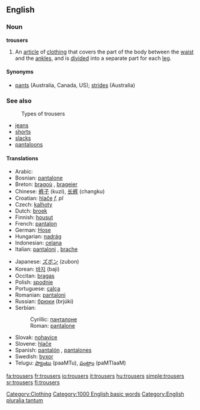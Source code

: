 ==English==

===Noun===
'''trousers''' {{pluralonly}}

# An [[article]] of [[clothing]] that covers the part of the body between the [[waist]] and the [[ankle]]s, and is [[divide]]d into a separate part for each [[leg]].

====Synonyms====
*[[pants]] (Australia, Canada, US); [[strides]] (Australia)

===See also===
:Types of trousers
*[[jeans]]
*[[shorts]]
*[[slacks]]
*[[pantaloons]]


====Translations====
{{top}}
*Arabic: {{ARchar|[[بنطلونات]]}} {{Unicode|(banʈaluná:t)}} {{p}}
*Bosnian: [[pantalone#Bosnian|pantalone]] {{f}} {{p}}
*Breton: [[bragoù]] {{m}}, [[brageier]] {{p}}
*Chinese: [[裤子]] (kuzi), [[长裤]] (changku)
*Croatian: [[hlače]] ''f, pl''
*Czech: [[kalhoty]] {{f}} {{p}}
*Dutch: [[broek]] {{f}} {{s}}
*Finnish: [[housut]]
*French: [[pantalon]] {{m}} {{s}}
*German: [[Hose]] {{f}} {{s}}
*Hungarian: [[nadrág]] {{s}}
*Indonesian: [[celana]]
*Italian: [[pantaloni]] {{m}} {{p}}, [[brache]] {{f}} {{p}}
{{mid}}
*Japanese: [[ズボン]] (zubon)
*Korean: [[바지]] (baji)
*Occitan: [[bragas]]
*Polish: [[spodnie]] {{p}}
*Portuguese: [[calça]] {{f}} {{s}}
*Romanian: [[pantaloni]]
*Russian: [[брюки]] (brjúki) {{f}} {{p}}
*Serbian:
*:Cyrillic: [[панталоне#Serbian|панталоне]] {{f}} {{p}}
*:Roman: [[pantalone#Serbian|pantalone]] {{f}} {{p}}
*Slovak: [[nohavice#Slovak|nohavice]] {{f}} {{p}}
*Slovene: [[hlače]] {{f}} {{p}}
*Spanish: [[pantalón]] {{m}} {{s}}, [[pantalones]] {{m}} {{p}}
*Swedish: [[byxor]] {{p}}
*Telugu: [[ప్యాంటు]] (paaMTu), [[పంట్లాం]] (paMTlaaM)
{{bottom}}


[[Category:Clothing]]
[[Category:1000 English basic words]]
[[Category:English pluralia tantum]]

[[fa:trousers]]
[[fr:trousers]]
[[io:trousers]]
[[it:trousers]]
[[hu:trousers]]
[[simple:trousers]]
[[sr:trousers]]
[[fi:trousers]]